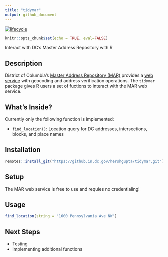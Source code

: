 ```yaml
---
title: "tidymar"
output: github_document
---
```


[![lifecycle](https://img.shields.io/badge/lifecycle-experimental-orange.svg)](https://www.tidyverse.org/lifecycle/#experimental)

```r
knitr::opts_chunk$set(echo = TRUE, eval=FALSE)
```

Interact with DC's Master Address Repository with R

## Description

District of Columbia's [Master Address Repository (MAR)](https://dcatlas.dcgis.dc.gov/mar/) provides a [web service](https://opendata.dc.gov/pages/mar-webservices) with geocoding and address verification operations. The `tidymar` package gives R users a set of fuctions to interact with the MAR web service.

## What's Inside?

Currently only the following function is implemented:

* `find_location()`: Location query for DC addresses, intersections, blocks, and place names


## Installation

```r
remotes::install_git("https://github.in.dc.gov/hershgupta/tidymar.git")
```


## Setup

The MAR web service is free to use and requies no credentialing!


## Usage

```r
find_location(string = "1600 Pennsylvania Ave NW")
```


## Next Steps

* Testing
* Implementing additional functions
